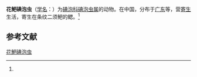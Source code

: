 {{Speciesbox
| name = 花鲃碘泡虫
| status = 
| status_system = 
| image = 
| genus = Myxobolus
| species = capoeta
| authority = (Chen, 1998)<ref name='id9409'>{{cite web| url =http://www.bioinfo.cn/db05/BjdwSpecies.php?action=view&id=9409| title =花鲃碘泡虫| work =《中国动物物种编目数据库》| publisher =中国科学院微生物研究所| author =中国科学院动物研究所| accessdate =2009-04-16| deadurl =yes| archiveurl =https://web.archive.org/web/20160305072137/http://www.bioinfo.cn/db05/BjdwSpecies.php?action=view&id=9409| archivedate =2016-03-05}}</ref>
}}

'''花鲃碘泡虫'''（[[学名|学名]]：{{lang|la|''Myxobolus capoeta''}}）为[[碘泡科|碘泡科]][[碘泡虫属|碘泡虫属]]的动物。在中国，分布于[[广东|广东]]等，营[[寄生|寄生]]生活，寄生在条纹二须鲃的鳃。<ref name='id9409'/>

== 参考文献 ==
{{reflist}}

{{Wikispecies|Myxobolus capoeta}}

[[Category:碘泡虫属|花鲃碘泡虫]]


{{Cnidarian-stub}}